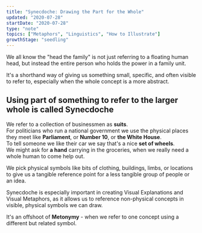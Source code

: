 ```yaml
---
title: "Synecdoche: Drawing the Part for the Whole"
updated: "2020-07-28"
startDate: "2020-07-28"
type: "note"
topics: ["Metaphors", "Linguistics", "How to Illustrate"]
growthStage: "seedling"
---
```


We all know the "head the family" is not just referring to a floating human head, but instead the entire person who holds the power in a family unit.

It's a shorthand way of giving us something small, specific, and often visible to refer to, especially when the whole concept is a more abstract.

## Using part of something to refer to the larger whole is called **Synecdoche**

We refer to a collection of businessmen as **suits**.  
For politicians who run a national government we use the physical places they meet like **Parliament**, or **Number 10**, or **the White House**.  
To tell someone we like their car we say that's a nice **set of wheels**.  
We might ask for **a hand** carrying in the groceries, when we really need a whole human to come help out.

We pick physical symbols like bits of clothing, buildings, limbs, or locations to give us a tangible reference point for a less tangible group of people or an idea.

Synecdoche is especially important in creating Visual Explanations and Visual Metaphors, as it allows us to reference non-physical concepts in visible, physical symbols we can draw.

It's an offshoot of **Metonymy** - when we refer to one concept using a different but related symbol.
